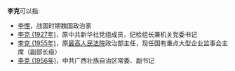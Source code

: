 '''李克'''可以指:
* [[李悝|李悝]]，战国时期魏国政治家
* [[李克_(1927年)|李克 (1927年)]]，原中共新华社党组成员，纪检组长兼机关党委书记
* [[李克_(1955年)|李克 (1955年)]]，原[[中华人民共和国最高人民法院|最高人民法院]]政治部主任，现任国有重点大型企业监事会主席（副部长级）
* [[李克_(1956年)|李克 (1956年)]]，中共广西壮族自治区常委、副书记

{{disambig|K克|Cat=二字李姓人名消歧義}}